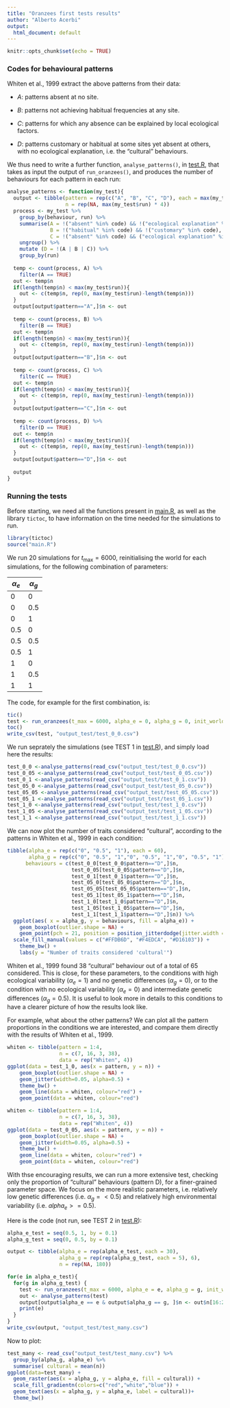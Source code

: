 ```yaml
---
title: "Oranzees first tests results"
author: "Alberto Acerbi"
output:
  html_document: default
---
```


```r
knitr::opts_chunk$set(echo = TRUE)
```


### Codes for behavioural patterns

Whiten et al., 1999 extract the above patterns from their data:

* *A*: patterns absent at no site.

* *B*: patterns not achieving habitual frequencies at any site.

* *C*: patterns for which any absence can be explained by local ecological factors.

* *D*: patterns customary or habitual at some sites yet absent at others, with no ecological explanation, i.e. the "cultural" behaviours.

We thus need to write a further function, `analyse_patterns()`, in [test.R](test.R), that takes as input the output of `run_oranzees()`, and produces the number of behaviours for each pattern in each run:

```r
analyse_patterns <- function(my_test){
  output <- tibble(pattern = rep(c("A", "B", "C", "D"), each = max(my_test$run)), 
                   n = rep(NA, max(my_test$run) * 4))
  process <- my_test %>%
    group_by(behaviour, run) %>%
    summarise(A = !("absent" %in% code) && !("ecological explanation" %in% code), 
              B = !("habitual" %in% code) && !("customary" %in% code),
              C = !("absent" %in% code) && ("ecological explanation" %in% code)) %>%
    ungroup() %>%
    mutate (D = !(A | B | C)) %>%
    group_by(run)
  
  temp <- count(process, A) %>%
    filter(A == TRUE)
  out <- temp$n
  if(length(temp$n) < max(my_test$run)){
    out <- c(temp$n, rep(0, max(my_test$run)-length(temp$n)))
  }
  output[output$pattern=="A",]$n <- out  
  
  temp <- count(process, B) %>%
    filter(B == TRUE)
  out <- temp$n
  if(length(temp$n) < max(my_test$run)){
    out <- c(temp$n, rep(0, max(my_test$run)-length(temp$n)))
  }
  output[output$pattern=="B",]$n <- out  
  
  temp <- count(process, C) %>%
    filter(C == TRUE)
  out <- temp$n
  if(length(temp$n) < max(my_test$run)){
    out <- c(temp$n, rep(0, max(my_test$run)-length(temp$n)))
  }
  output[output$pattern=="C",]$n <- out 
  
  temp <- count(process, D) %>%
    filter(D == TRUE)
  out <- temp$n
  if(length(temp$n) < max(my_test$run)){
    out <- c(temp$n, rep(0, max(my_test$run)-length(temp$n)))
  }
  output[output$pattern=="D",]$n <- out 
  
  output
}

```

### Running the tests

Before starting, we need all the functions present in [main.R](main.R), as well as the library `tictoc`, to have information on the time needed for the simulations to run.

```r
library(tictoc)
source("main.R")
```

We run 20 simulations for $t_\text{max}=6000$, reinitialising the world for each simulations, for the following combination of parameters:

$\alpha_e$ | $\alpha_g$ 
------|-------
0     | 0
0     | 0.5
0     | 1
0.5   | 0
0.5   | 0.5 
0.5   | 1
1     | 0
1     | 0.5
1     | 1

The code, for example for the first combination, is:

```r
tic()
test <- run_oranzees(t_max = 6000, alpha_e = 0, alpha_g = 0, init_world = TRUE, n_run = 20)
toc()
write_csv(test, "output_test/test_0_0.csv")
```

We run seprately the simulations (see TEST 1 in [test.R](test.R)), and simply load here the results:

```r
test_0_0 <-analyse_patterns(read_csv("output_test/test_0_0.csv"))
test_0_05 <-analyse_patterns(read_csv("output_test/test_0_05.csv"))
test_0_1 <-analyse_patterns(read_csv("output_test/test_0_1.csv"))
test_05_0 <-analyse_patterns(read_csv("output_test/test_05_0.csv"))
test_05_05 <-analyse_patterns(read_csv("output_test/test_05_05.csv"))
test_05_1 <-analyse_patterns(read_csv("output_test/test_05_1.csv"))
test_1_0 <-analyse_patterns(read_csv("output_test/test_1_0.csv"))
test_1_05 <-analyse_patterns(read_csv("output_test/test_1_05.csv"))
test_1_1 <-analyse_patterns(read_csv("output_test/test_1_1.csv"))
```

We can now plot the number of traits considered "cultural", according to the patterns in Whiten et al., 1999 in each condition:

```r
tibble(alpha_e = rep(c("0", "0.5", "1"), each = 60), 
       alpha_g = rep(c("0", "0.5", "1","0", "0.5", "1","0", "0.5", "1"), each = 20),
      behaviours = c(test_0_0[test_0_0$pattern=="D",]$n, 
                     test_0_05[test_0_05$pattern=="D",]$n,
                     test_0_1[test_0_1$pattern=="D",]$n,
                     test_05_0[test_05_0$pattern=="D",]$n,
                     test_05_05[test_05_05$pattern=="D",]$n,
                     test_05_1[test_05_1$pattern=="D",]$n,
                     test_1_0[test_1_0$pattern=="D",]$n,
                     test_1_05[test_1_05$pattern=="D",]$n,
                     test_1_1[test_1_1$pattern=="D",]$n)) %>%
  ggplot(aes( x = alpha_g, y = behaviours, fill = alpha_e)) +
    geom_boxplot(outlier.shape = NA) +
    geom_point(pch = 21, position = position_jitterdodge(jitter.width = 0.1)) +
  scale_fill_manual(values = c("#FFDB6D", "#F4EDCA", "#D16103")) +
    theme_bw() +
    labs(y = "Number of traits considered 'cultural'") 
```

Whiten et al., 1999 found 38 "cultural" behaviour out of a total of 65 considered. This is close, for these parameters, to the conditions with high ecological variability ($\alpha_e=1$) and no genetic differences ($\alpha_g=0$), or to the condition with no ecological variability ($\alpha_e=0$) and intermediate genetic differences ($\alpha_g=0.5$).  It is useful to look more in details to this conditions to have a clearer picture of how the results look like. 

For example, what about the other patterns? We can plot all the pattern proportions in the conditions we are interested, and compare them directly with the results of Whiten et al., 1999.

```r
whiten <- tibble(pattern = 1:4, 
                 n = c(7, 16, 3, 38), 
                 data = rep("Whiten", 4)) 
ggplot(data = test_1_0, aes(x = pattern, y = n)) +
    geom_boxplot(outlier.shape = NA) +
    geom_jitter(width=0.05, alpha=0.5) +
    theme_bw() +
    geom_line(data = whiten, colour="red") +
    geom_point(data = whiten, colour="red") 
```

```r
whiten <- tibble(pattern = 1:4, 
                 n = c(7, 16, 3, 38), 
                 data = rep("Whiten", 4)) 
ggplot(data = test_0_05, aes(x = pattern, y = n)) +
    geom_boxplot(outlier.shape = NA) +
    geom_jitter(width=0.05, alpha=0.5) +
    theme_bw() +
    geom_line(data = whiten, colour="red") +
    geom_point(data = whiten, colour="red") 
```

With thse encouraging results, we can run a more extensive test, checking only the proportion of "cultural" behaviours (pattern D), for a finer-grained parameter space. We focus on the more realistic parameters, i.e. relatively low genetic differences (i.e. $\alpha_g=<0.5$) and relatively high environmental variability (i.e. $alpha_e>=0.5$).

Here is the code (not run, see TEST 2 in [test.R](test.R)):

```r
alpha_e_test = seq(0.5, 1, by = 0.1)
alpha_g_test = seq(0, 0.5, by = 0.1)

output <- tibble(alpha_e = rep(alpha_e_test, each = 30), 
                 alpha_g = rep(rep(alpha_g_test, each = 5), 6),
                 n = rep(NA, 180))

for(e in alpha_e_test){
  for(g in alpha_g_test) {
    test <- run_oranzees(t_max = 6000, alpha_e = e, alpha_g = g, init_world = TRUE, n_run = 5)
    out <- analyse_patterns(test)
    output[output$alpha_e == e & output$alpha_g == g, ]$n <- out$n[16:20]
    print(e)
  }
}
write_csv(output, "output_test/test_many.csv")
```

Now to plot:

```r
test_many <- read_csv("output_test/test_many.csv") %>%
  group_by(alpha_g, alpha_e) %>%
  summarise( cultural = mean(n))
ggplot(data=test_many) +
  geom_raster(aes(x = alpha_g, y = alpha_e, fill = cultural)) +
  scale_fill_gradientn(colors=c("red","white","blue")) +
  geom_text(aes(x = alpha_g, y = alpha_e, label = cultural))+
  theme_bw()
```



